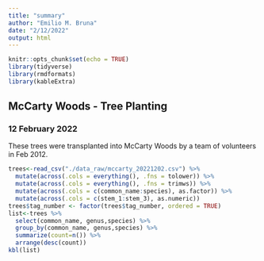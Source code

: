 ```yaml
---
title: "summary"
author: "Emilio M. Bruna"
date: "2/12/2022"
output: html
---
```


```r
knitr::opts_chunk$set(echo = TRUE)
library(tidyverse)
library(rmdformats)
library(kableExtra)
```

## McCarty Woods - Tree Planting 
### 12 February 2022

These trees were transplanted into McCarty Woods by a team of volunteers in Feb 2012.


```r
trees<-read_csv("./data_raw/mccarty_20221202.csv") %>% 
  mutate(across(.cols = everything(), .fns = tolower)) %>% 
  mutate(across(.cols = everything(), .fns = trimws)) %>% 
  mutate(across(.cols = c(common_name:species), as.factor)) %>% 
  mutate(across(.cols = c(stem_1:stem_3), as.numeric))
trees$tag_number <- factor(trees$tag_number, ordered = TRUE)
list<-trees %>% 
  select(common_name, genus,species) %>% 
  group_by(common_name, genus,species) %>% 
  summarize(count=n()) %>% 
  arrange(desc(count))
kbl(list)
```

